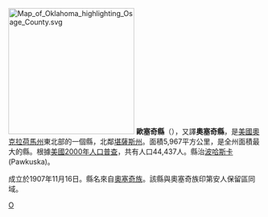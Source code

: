 {{unreferenced|time=2019-06-08T13:28:17+00:00}}
{{noteTA
|T=zh-hans:欧塞奇县 (俄克拉何马州);zh-hk:歐塞奇縣 (奧克拉荷馬州);zh-tw:歐塞奇郡 (奧克拉荷馬州);
|1=zh-tw:郡; zh:縣;
}}
{{Otheruses|歐塞奇縣|subject=美國奧克拉荷馬州的一個縣|other=同名的縣}}
[[File:Map_of_Oklahoma_highlighting_Osage_County.svg|250px]]
'''歐塞奇縣'''（{{lang-en|Osage County}}），又譯'''奧塞奇縣'''，是[[美國|美國]][[奧克拉荷馬州|奧克拉荷馬州]]東北部的一個縣，北鄰[[堪薩斯州|堪薩斯州]]。面積5,967平方公里，是全州面積最大的縣。根據[[美國2000年人口普查|美國2000年人口普查]]，共有人口44,437人。縣治[[波哈斯卡|波哈斯卡]] (Pawkuska)。

成立於1907年11月16日。縣名來自[[奧塞奇族|奧塞奇族]]。該縣與奧塞奇族印第安人保留區同域。

{{Oklahoma-stub}}
{{Oklahoma}}

[[Category:俄克拉何马州行政区划|O]]